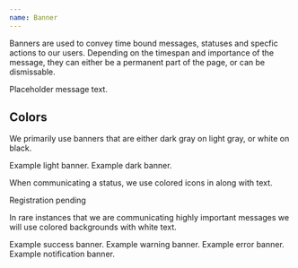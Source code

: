 ```yaml
---
name: Banner
---
```


Banners are used to convey time bound messages, statuses and specfic actions to
our users. Depending on the timespan and importance of the message, they can
either be a permanent part of the page, or can be dismissable.

<Playground>
  <Banner backgroundColor="black5" textColor="black100">
    Placeholder message text.
  </Banner>
</Playground>

<Spacer my={2} />

## Colors

We primarily use banners that are either dark gray on light gray, or white on
black.

<Playground>
  <Banner backgroundColor="black5" textColor="black100">
    Example light banner.
  </Banner>
</Playground>

<Playground>
  <Banner backgroundColor="black100">Example dark banner.</Banner>
</Playground>

<Spacer my={2} />

When communicating a status, we use colored icons in along with text.

<Playground>
  <Banner backgroundColor="black5" textColor="black100">
    <TimerIcon top="4px" mr={0.5} fill="yellow100" /> Registration pending
  </Banner>
</Playground>

<Spacer my={2} />

In rare instances that we are communicating highly important messages we will
use colored backgrounds with white text.

<Box my={1}>
  <Banner backgroundColor="green100">Example success banner.</Banner>
</Box>

<Box my={1}>
  <Banner backgroundColor="yellow100">Example warning banner.</Banner>
</Box>

<Box my={1}>
  <Banner backgroundColor="red100">Example error banner.</Banner>
</Box>

<Box my={1}>
  <Banner backgroundColor="purple100">Example notification banner.</Banner>
</Box>

<Spacer my={6} />

